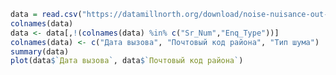 ```R
data = read.csv("https://datamillnorth.org/download/noise-nuisance-out-of-hours/270f7830-ca54-4fc7-b06c-dd1b807b44ae/2018_04_30%2520Noise%2520OOH%252001-Oct-17%2520to%252031-Mar-18%2520%25281%2529.csv")
colnames(data)
data <- data[,!(colnames(data) %in% c("Sr_Num","Enq_Type"))]
colnames(data) <- c("Дата вызова", "Почтовый код района", "Тип шума")
summary(data)
plot(data$`Дата вызова`, data$`Почтовый код района`)
```
